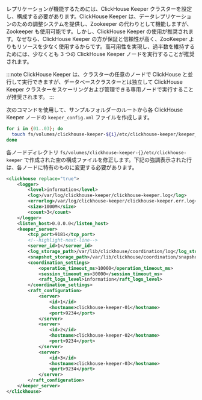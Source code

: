 

レプリケーションが機能するためには、ClickHouse Keeper クラスターを設定し、構成する必要があります。ClickHouse Keeper は、データレプリケーションのための調整システムを提供し、Zookeeper の代わりとして機能しますが、Zookeeper も使用可能です。しかし、ClickHouse Keeper の使用が推奨されます。なぜなら、ClickHouse Keeper の方が保証と信頼性が高く、ZooKeeper よりもリソースを少なく使用するからです。高可用性を実現し、過半数を維持するためには、少なくとも 3 つの ClickHouse Keeper ノードを実行することが推奨されます。

:::note
ClickHouse Keeper は、クラスターの任意のノードで ClickHouse と並行して実行できますが、データベースクラスターとは独立して ClickHouse Keeper クラスターをスケーリングおよび管理できる専用ノードで実行することが推奨されます。
:::

次のコマンドを使用して、サンプルフォルダーのルートから各 ClickHouse Keeper ノードの `keeper_config.xml` ファイルを作成します。

```bash
for i in {01..03}; do
  touch fs/volumes/clickhouse-keeper-${i}/etc/clickhouse-keeper/keeper_config.xml
done
```

各ノードディレクトリ `fs/volumes/clickhouse-keeper-{}/etc/clickhouse-keeper` で作成された空の構成ファイルを修正します。下記の強調表示された行は、各ノードに特有のものに変更する必要があります。

```xml title="/config.d/config.xml"
<clickhouse replace="true">
    <logger>
        <level>information</level>
        <log>/var/log/clickhouse-keeper/clickhouse-keeper.log</log>
        <errorlog>/var/log/clickhouse-keeper/clickhouse-keeper.err.log</errorlog>
        <size>1000M</size>
        <count>3</count>
    </logger>
    <listen_host>0.0.0.0</listen_host>
    <keeper_server>
        <tcp_port>9181</tcp_port>
        <!--highlight-next-line-->
        <server_id>1</server_id>
        <log_storage_path>/var/lib/clickhouse/coordination/log</log_storage_path>
        <snapshot_storage_path>/var/lib/clickhouse/coordination/snapshots</snapshot_storage_path>
        <coordination_settings>
            <operation_timeout_ms>10000</operation_timeout_ms>
            <session_timeout_ms>30000</session_timeout_ms>
            <raft_logs_level>information</raft_logs_level>
        </coordination_settings>
        <raft_configuration>
            <server>
                <id>1</id>
                <hostname>clickhouse-keeper-01</hostname>
                <port>9234</port>
            </server>
            <server>
                <id>2</id>
                <hostname>clickhouse-keeper-02</hostname>
                <port>9234</port>
            </server>
            <server>
                <id>3</id>
                <hostname>clickhouse-keeper-03</hostname>
                <port>9234</port>
            </server>
        </raft_configuration>
    </keeper_server>
</clickhouse>
```
